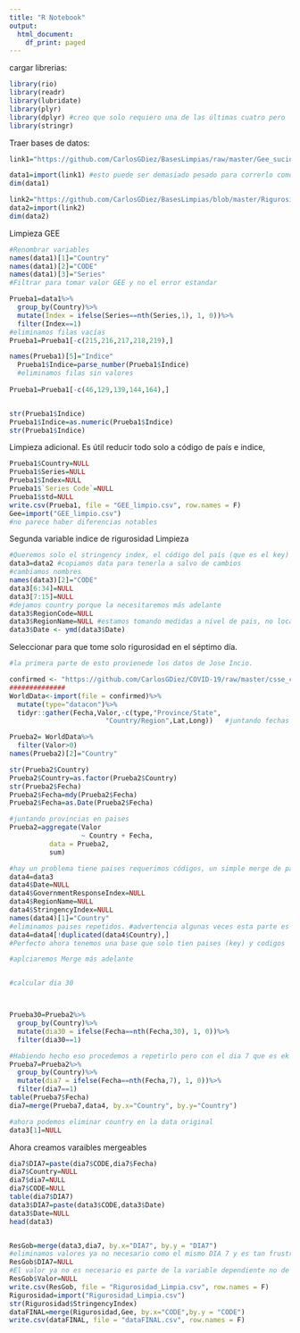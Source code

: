---
title: "R Notebook"
output:
  html_document:
    df_print: paged
---
cargar librerias:
```{r}
library(rio)
library(readr)
library(lubridate)
library(plyr)
library(dplyr) #creo que solo requiero una de las últimas cuatro pero  no estoy seguro de cual
library(stringr)

```

Traer bases de datos:
```{r}
link1="https://github.com/CarlosGDiez/BasesLimpias/raw/master/Gee_sucio.csv"

data1=import(link1) #esto puede ser demasiado pesado para correrlo como Chunk... como linea individual no tiene problema.
dim(data1) 

link2="https://github.com/CarlosGDiez/BasesLimpias/blob/master/Rigurosidad.csv?raw=true" #esto puede ser demasiado pesado para correrlo como Chunk... como linea individual no tiene problema.
data2=import(link2)
dim(data2)
```

Limpieza GEE
```{r}
#Renombrar variables
names(data1)[1]="Country"
names(data1)[2]="CODE"
names(data1)[3]="Series"
#Filtrar para tomar valor GEE y no el error estandar

Prueba1=data1%>%
  group_by(Country)%>%
  mutate(Index = ifelse(Series==nth(Series,1), 1, 0))%>%
  filter(Index==1)
#eliminamos filas vacías
Prueba1=Prueba1[-c(215,216,217,218,219),]

names(Prueba1)[5]="Indice"
  Prueba1$Indice=parse_number(Prueba1$Indice)
  #eliminamos filas sin valores
  
Prueba1=Prueba1[-c(46,129,139,144,164),]


str(Prueba1$Indice)
Prueba1$Indice=as.numeric(Prueba1$Indice)
str(Prueba1$Indice)
```
Limpieza adicional. Es útil reducir todo solo a código de país e indice,

```{r}
Prueba1$Country=NULL
Prueba1$Series=NULL
Prueba1$Index=NULL
Prueba1$`Series Code`=NULL
Prueba1$std=NULL
write.csv(Prueba1, file = "GEE_limpio.csv", row.names = F)
Gee=import("GEE_limpio.csv")
#no parece haber diferencias notables
```


Segunda variable indice de rigurosidad
Limpieza
```{r}
#Queremos solo el stringency index, el código del país (que es el key) y la fecha porque queremos la rigurosidad a 7 días.
data3=data2 #copiamos data para tenerla a salvo de cambios
#cambiamos nombres
names(data3)[2]="CODE"
data3[6:34]=NULL
data3[7:15]=NULL
#dejamos country porque la necesitaremos más adelante
data3$RegionCode=NULL
data3$RegionName=NULL #estamos tomando medidas a nivel de pais, no local
data3$Date <- ymd(data3$Date)
```

Seleccionar para que tome solo rigurosidad en el séptimo día.


```{r}
#la primera parte de esto provienede los datos de Jose Incio.

confirmed <- "https://github.com/CarlosGDiez/COVID-19/raw/master/csse_covid_19_data/csse_covid_19_time_series/time_series_covid19_deaths_global.csv"
##############
WorldData<-import(file = confirmed)%>%
  mutate(type="datacon")%>% 
  tidyr::gather(Fecha,Valor,-c(type,"Province/State",
                        "Country/Region",Lat,Long))   #juntando fechas distintas en una sola.

Prueba2= WorldData%>%
  filter(Valor>0)
names(Prueba2)[2]="Country"

str(Prueba2$Country)
Prueba2$Country=as.factor(Prueba2$Country)
str(Prueba2$Fecha)
Prueba2$Fecha=mdy(Prueba2$Fecha)
Prueba2$Fecha=as.Date(Prueba2$Fecha)

#juntando provincias en paises
Prueba2=aggregate(Valor
                  ~ Country + Fecha, 
          data = Prueba2,    
          sum)     

#hay un problema tiene paises requerimos códigos, un simple merge de paises y codigos para alinearlo
data4=data3
data4$Date=NULL
data4$GovernmentResponseIndex=NULL
data4$RegionName=NULL
data4$StringencyIndex=NULL
names(data4)[1]="Country"
#eliminamos paises repetidos. #advertencia algunas veces esta parte es lenta en leer, o lo era nates,a hora corre rapido
data4=data4[!duplicated(data4$Country),]
#Perfecto ahora tenemos una base que solo tien paises (key) y codigos

#aplciaremos Merge más adelante


#calcular dia 30



Prueba30=Prueba2%>%
  group_by(Country)%>%
  mutate(dia30 = ifelse(Fecha==nth(Fecha,30), 1, 0))%>%
  filter(dia30==1)

#Habiendo hecho eso procedemos a repetirlo pero con el dia 7 que es ek qu eutikizarmeos para rigruosidad
Prueba7=Prueba2%>%
  group_by(Country)%>%
  mutate(dia7 = ifelse(Fecha==nth(Fecha,7), 1, 0))%>%
  filter(dia7==1)
table(Prueba7$Fecha)
dia7=merge(Prueba7,data4, by.x="Country", by.y="Country")

#ahora podemos eliminar country en la data original
data3[1]=NULL

```

Ahora creamos varaibles mergeables
```{r}

dia7$DIA7=paste(dia7$CODE,dia7$Fecha)
dia7$Country=NULL
dia7$dia7=NULL
dia7$CODE=NULL 
table(dia7$DIA7)
data3$DIA7=paste(data3$CODE,data3$Date)
data3$Date=NULL
head(data3)


ResGob=merge(data3,dia7, by.x="DIA7", by.y = "DIA7")
#eliminamos valores ya no necesario como el mismo DIA 7 y es tan frustrante eliminarlo despues de tanto esfuerzo.
ResGob$DIA7=NULL
#El valor ya no es necesario es parte de la variable dependiente no de  esta independeinte
ResGob$Valor=NULL
write.csv(ResGob, file = "Rigurosidad_Limpia.csv", row.names = F)
Rigurosidad=import("Rigurosidad_Limpia.csv")
str(Rigurosidad$StringencyIndex)
dataFINAL=merge(Rigurosidad,Gee, by.x="CODE",by.y = "CODE")
write.csv(dataFINAL, file = "dataFINAL.csv", row.names = F)

```

